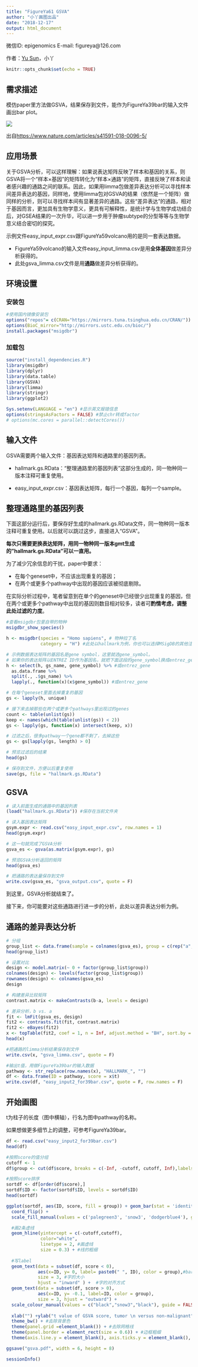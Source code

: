 ```yaml
---
title: "FigureYa61 GSVA"
author: "小丫画图出品"
date: "2018-12-17"
output: html_document
---
```

微信ID: epigenomics  E-mail: figureya@126.com

作者：[Yu Sun](https://icannotendure.space/en/)，小丫

```r
knitr::opts_chunk$set(echo = TRUE)
```

## 需求描述

模仿paper里方法做GSVA，结果保存到文件，能作为FigureYa39bar的输入文件画出bar plot。

![](example.png)

出自<https://www.nature.com/articles/s41591-018-0096-5/>

## 应用场景

关于GSVA分析，可以这样理解：如果说表达矩阵反映了样本和基因的关系，则GSVA将一个“样本×基因”的矩阵转化为“样本×通路”的矩阵，直接反映了样本和读者感兴趣的通路之间的联系。因此，如果用limma包做差异表达分析可以寻找样本间差异表达的基因，同样地，使用limma包对GSVA的结果（依然是一个矩阵）做同样的分析，则可以寻找样本间有显著差异的通路。这些“差异表达”的通路，相对于基因而言，更加具有生物学意义，更具有可解释性，是统计学与生物学成功结合后，对GSEA结果的一次升华，可以进一步用于肿瘤subtype的分型等等与生物学意义结合密切的探究。

示例文件easy_input_expr.csv跟FigureYa59volcano用的是同一套表达数据。

- FigureYa59volcano的输入文件easy_input_limma.csv是用**全体基因**做差异分析获得的。
- 此处gsva_limma.csv文件是用**通路**做差异分析获得的。

## 环境设置

### 安装包

```r
#使用国内镜像安装包
options("repos"= c(CRAN="https://mirrors.tuna.tsinghua.edu.cn/CRAN/"))
options(BioC_mirror="http://mirrors.ustc.edu.cn/bioc/")
install.packages("msigdbr")
```

### 加载包

```r
source("install_dependencies.R")
library(msigdbr)
library(dplyr)
library(data.table)
library(GSVA)
library(limma)
library(stringr)
library(ggplot2)

Sys.setenv(LANGUAGE = "en") #显示英文报错信息
options(stringsAsFactors = FALSE) #禁止chr转成factor
# options(mc.cores = parallel::detectCores())
```

## 输入文件

GSVA需要两个输入文件：基因表达矩阵和通路里的基因列表。

- hallmark.gs.RData：“整理通路里的基因列表”这部分生成的，同一物种同一版本注释可重复使用。

- easy_input_expr.csv：基因表达矩阵，每行一个基因，每列一个sample。

## 整理通路里的基因列表

下面这部分运行后，要保存好生成的hallmark.gs.RData文件，同一物种同一版本注释可重复使用。以后就可以跳过这步，直接进入“GSVA”。

**每次只需要更换表达矩阵，用同一物种同一版本gmt生成的"hallmark.gs.RData"可以一直用。**

为了减少冗余信息的干扰，paper中要求：

- 在每个geneset中，不应该出现重复的基因；
- 在两个或更多个pathway中出现的基因应该被彻底剔除。

在实际分析过程中，笔者留意到在单个的geneset中已经很少出现重复的基因，但在两个或更多个pathway中出现的基因则数目相对较多，读者可**酌情考虑，调整此处过滤的力度**。

```r
#查看msigdbr包里自带的物种
msigdbr_show_species()

h <- msigdbr(species = "Homo sapiens", # 物种拉丁名
             category = "H") #此处以hallmark为例，你也可以选择MSigDB的其他注释

# 示例数据表达矩阵的基因名是gene symbol，这里就选gene_symbol。
# 如果你的表达矩阵以ENTREZ ID作为基因名，就把下面这段的gene_symbol换成entrez_gene
h <- select(h, gs_name, gene_symbol) %>% #或entrez_gene
  as.data.frame %>% 
  split(., .$gs_name) %>% 
  lapply(., function(x)(x$gene_symbol)) #或entrez_gene

# 在每个geneset里面去掉重复的基因
gs <- lapply(h, unique)

# 接下来去掉那些在两个或更多个pathways里出现过的genes
count <- table(unlist(gs))
keep <- names(which(table(unlist(gs)) < 2))
gs <- lapply(gs, function(x) intersect(keep, x))

# 过滤之后，很多pathway一个gene都不剩了，去掉这些
gs <- gs[lapply(gs, length) > 0]

# 预览过滤后的结果
head(gs)

# 保存到文件，方便以后重复使用
save(gs, file = "hallmark.gs.RData")
```

## GSVA

```r
# 读入前面生成的通路中的基因列表
(load("hallmark.gs.RData")) #保存在当前文件夹

# 读入基因表达矩阵
gsym.expr <- read.csv("easy_input_expr.csv", row.names = 1)
head(gsym.expr)

# 这一句就完成了GSVA分析
gsva_es <- gsva(as.matrix(gsym.expr), gs)

# 预览GSVA分析返回的矩阵
head(gsva_es)

# 把通路的表达量保存到文件
write.csv(gsva_es, "gsva_output.csv", quote = F)
```

到这里，GSVA分析就结束了。

接下来，你可能要对这些通路进行进一步的分析，此处以差异表达分析为例。

## 通路的差异表达分析

```r
# 分组
group_list <- data.frame(sample = colnames(gsva_es), group = c(rep("a", 3), rep("b", 3)))
head(group_list)

# 设置对比
design <- model.matrix(~ 0 + factor(group_list$group))
colnames(design) <- levels(factor(group_list$group))
rownames(design) <- colnames(gsva_es)
design

# 构建差异比较矩阵
contrast.matrix <- makeContrasts(b-a, levels = design)

# 差异分析，b vs. a
fit <- lmFit(gsva_es, design)
fit2 <- contrasts.fit(fit, contrast.matrix)
fit2 <- eBayes(fit2)
x <- topTable(fit2, coef = 1, n = Inf, adjust.method = "BH", sort.by = "P")
head(x)

#把通路的limma分析结果保存到文件
write.csv(x, "gsva_limma.csv", quote = F)

#输出t值，用做FigureYa39bar的输入数据
pathway <- str_replace(row.names(x), "HALLMARK_", "")
df <- data.frame(ID = pathway, score = x$t)
write.csv(df, "easy_input2_for39bar.csv", quote = F, row.names = F)
```

## 开始画图

t为柱子的长度（图中横轴），行名为图中pathway的名称。

如果想做更多细节上的调整，可参考FigureYa39bar。

```r
df <- read.csv("easy_input2_for39bar.csv")
head(df)

#按照score的值分组
cutoff <- 1
df$group <- cut(df$score, breaks = c(-Inf, -cutoff, cutoff, Inf),labels = c(1,2,3))

#按照score排序
sortdf <- df[order(df$score),]
sortdf$ID <- factor(sortdf$ID, levels = sortdf$ID)
head(sortdf)

ggplot(sortdf, aes(ID, score, fill = group)) + geom_bar(stat = 'identity') + 
  coord_flip() + 
  scale_fill_manual(values = c('palegreen3', 'snow3', 'dodgerblue4'), guide = FALSE) + 

  #画2条虚线
  geom_hline(yintercept = c(-cutoff,cutoff), 
             color="white",
             linetype = 2, #画虚线
             size = 0.3) + #线的粗细
  
  #写label
  geom_text(data = subset(df, score < 0),
            aes(x=ID, y= 0, label= paste0(" ", ID), color = group),#bar跟坐标轴间留出间隙
            size = 3, #字的大小
            hjust = "inward" ) +  #字的对齐方式
  geom_text(data = subset(df, score > 0),
            aes(x=ID, y= -0.1, label=ID, color = group),
            size = 3, hjust = "outward") +  
  scale_colour_manual(values = c("black","snow3","black"), guide = FALSE) +
  
  xlab("") +ylab("t value of GSVA score, tumor \n versus non-malignant")+
  theme_bw() + #去除背景色
  theme(panel.grid =element_blank()) + #去除网格线
  theme(panel.border = element_rect(size = 0.6)) + #边框粗细
  theme(axis.line.y = element_blank(), axis.ticks.y = element_blank(), axis.text.y = element_blank()) #去除y轴

ggsave("gsva.pdf", width = 6, height = 8)
```

```r
sessionInfo()
```